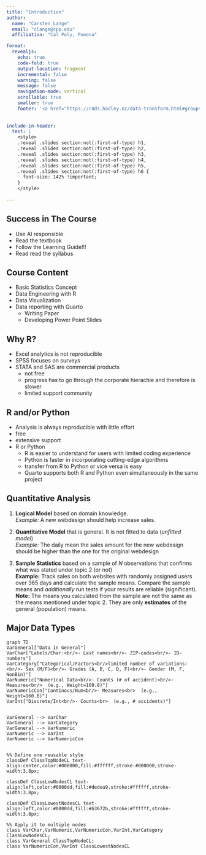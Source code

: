 ```yaml
---
title: "Introduction"
author:
  name: "Carsten Lange"
  email: "clange@cpp.edu"
  affiliation: "Cal Poly, Pomona"

format: 
  revealjs:
    echo: true
    code-fold: true
    output-location: fragment
    incremental: false
    warning: false
    message: false
    navigation-mode: vertical
    scrollable: true
    smaller: true
    footer: '<a href="https://r4ds.hadley.nz/data-transform.html#groups" target="_blank">Read Textbook</a>'
  
    
include-in-header:
  text: |
    <style>
    .reveal .slides section:not(:first-of-type) h1,
    .reveal .slides section:not(:first-of-type) h2,
    .reveal .slides section:not(:first-of-type) h3,
    .reveal .slides section:not(:first-of-type) h4,
    .reveal .slides section:not(:first-of-type) h5,
    .reveal .slides section:not(:first-of-type) h6 {
      font-size: 142% !important;
    }
    </style>
    
---
```


## Success in The Course

::: incremental
- Use AI responsible
- Read the textbook
- Follow the Learning Guide!!!
- Read read the syllabus
:::

## Course Content

::: incremental

- Basic Statistics Concept
- Data Engineering with R
- Data Visualization
- Data reporting with Quarto
  - Writing Paper
  - Developing Power Point Slides

:::

## Why R?

::: incremental

- Excel analytics is not reproducible
- SPSS focuses on surveys
- STATA and SAS are commercial products
  - not free
  - progress has to go through the corporate hierachie and therefore is slower
  - limited support community

:::

## R and/or Python

::: incremental
- Analysis is always reproducible with little effort
- free
- extensive support
- R or Python
  - R is easier to understand for users with limited coding experience
  - Python is faster in incorporating cutting-edge algorithms
  - transfer from R to Python or vice versa is easy
  - Quarto supports both R and Python even simultaneously in the same project

:::

## Quantitative Analysis


::: incremental

1. **Logical Model** based on domain knowledge.  
   *Example:* A new webdesign should help increase sales.
   
2. **Quantitative Model** that is general. It is not fitted to data (*unfitted model*)  
   *Example:* The daily mean the sales amount for the new webdesign should be higher than the one for the original webdesign
   
3. **Sample Statistics** based on a sample of $N$ observations that confirms what was stated under topic 2 (or not)  
   **Example:** Track sales on both websites with randomly assigned users over 365 days and calculate the sample means. Compare the sample means and *additionally* run tests if your results are reliable (significant).  
   **Note:** The means you calculated from the sample are not the same as the means mentioned under topic 2. They are only **estimates** of the general (population) means.
   
:::

## Major Data Types




```mermaid
graph TD
VarGeneral["Data in General"]
VarChar["Labels/Char:<br/>- Last names<br/>- ZIP-codes<br/>- ID-numbers"]
VarCategory["Categorical/Factors<br/>limited number of variations:<br/>- Sex (M/F)<br/>- Grades (A, B, C, D, F)<br/>- Gender (M, F, NonBin)"]
VarNumeric["Numerical Data<br/>- Counts (# of accident)<br/>- Measures<br/>  (e.g., Weight=160.8)"]
VarNumericCon["Continous/Num<br/>- Measures<br>  (e.g., Weight=160.8)"]
VarInt["Discrete/Int<br/>- Counts<br>  (e.g., # accidents)"]


VarGeneral --> VarChar
VarGeneral --> VarCategory
VarGeneral --> VarNumeric
VarNumeric --> VarInt
VarNumeric --> VarNumericCon


%% Define one reusable style
classDef ClassTopNodeCL text-align:center,color:#000000,fill:#ffffff,stroke:#000000,stroke-width:3.8px;

classDef ClassLowNodesCL text-align:left,color:#0000dd,fill:#dedea9,stroke:#ffffff,stroke-width:3.8px;

classDef ClassLowestNodesCL text-align:left,color:#0000dd,fill:#b3672b,stroke:#ffffff,stroke-width:3.8px;

%% Apply it to multiple nodes
class VarChar,VarNumeric,VarNumericCon,VarInt,VarCategory ClassLowNodesCL;
class VarGeneral ClassTopNodeCL;
class VarNumericCon,VarInt ClassLowestNodesCL
```